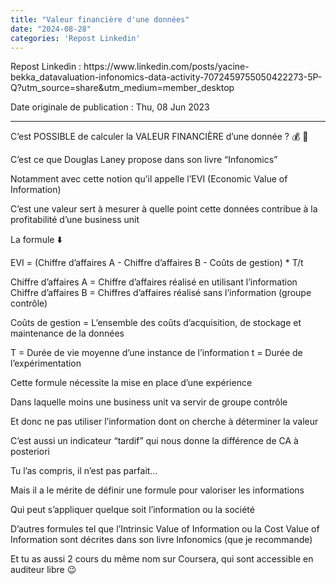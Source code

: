 ---
title: "Valeur financière d'une données"
date: "2024-08-28"
categories: 'Repost Linkedin'
---

Repost Linkedin : https://www.linkedin.com/posts/yacine-bekka_datavaluation-infonomics-data-activity-7072459755050422273-5P-Q?utm_source=share&utm_medium=member_desktop

Date originale de publication : Thu, 08 Jun 2023

---

C'est POSSIBLE de calculer la VALEUR FINANCIÈRE d'une donnée ? 💰 🤔

C'est ce que Douglas Laney propose dans son livre "Infonomics"

Notamment avec cette notion qu'il appelle l'EVI (Economic Value of Information)

C'est une valeur sert à mesurer à quelle point cette données contribue à la profitabilité d'une business unit

La formule ⬇️

EVI = (Chiffre d'affaires A - Chiffre d'affaires B - Coûts de gestion) * T/t

Chiffre d'affaires A = Chiffre d'affaires réalisé en utilisant l'information
Chiffre d'affaires B = Chiffres d'affaires réalisé sans l'information (groupe contrôle)

Coûts de gestion = L'ensemble des coûts d'acquisition, de stockage et maintenance de la données

T = Durée de vie moyenne d'une instance de l'information
t = Durée de l'expérimentation

Cette formule nécessite la mise en place d'une expérience

Dans laquelle moins une business unit va servir de groupe contrôle

Et donc ne pas utiliser l'information dont on cherche à déterminer la valeur

C'est aussi un indicateur "tardif" qui nous donne la différence de CA à posteriori

Tu l'as compris, il n'est pas parfait…

Mais il a le mérite de définir une formule pour valoriser les informations

Qui peut s'appliquer quelque soit l'information ou la société

D'autres formules tel que l'Intrinsic Value of Information ou la Cost Value of Information sont décrites dans son livre Infonomics (que je recommande)

Et tu as aussi 2 cours du même nom sur Coursera, qui sont accessible en auditeur libre 😉